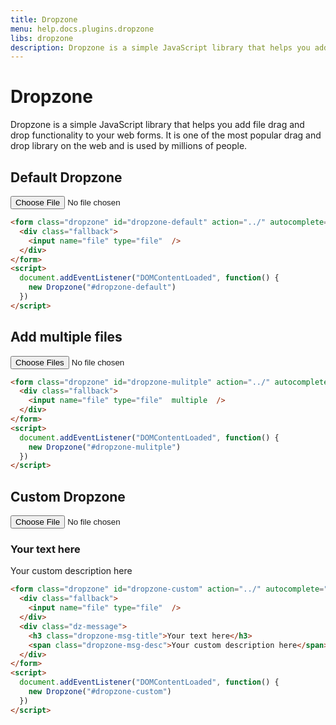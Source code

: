 ```yaml
---
title: Dropzone
menu: help.docs.plugins.dropzone
libs: dropzone
description: Dropzone is a simple JavaScript library that helps you add file drag and drop functionality to your web forms. It is one of the most popular drag and drop library on the web and is used by millions of people.
---
```


# Dropzone

Dropzone is a simple JavaScript library that helps you add file drag and drop functionality to your web forms. It is one of the most popular drag and drop library on the web and is used by millions of people.

## Default Dropzone

<Example>
<form class="dropzone" id="dropzone-default" action="../" autocomplete="off" novalidate>
  <div class="fallback">
    <input name="file" type="file"  />
  </div>
</form>
<script>
  document.addEventListener("DOMContentLoaded", function() {
    new Dropzone("#dropzone-default")
  })
</script>
</Example>

~~~html
<form class="dropzone" id="dropzone-default" action="../" autocomplete="off" novalidate>
  <div class="fallback">
    <input name="file" type="file"  />
  </div>
</form>
<script>
  document.addEventListener("DOMContentLoaded", function() {
    new Dropzone("#dropzone-default")
  })
</script>
~~~

## Add multiple files

<Example>
<form class="dropzone" id="dropzone-mulitple" action="../" autocomplete="off" novalidate>
  <div class="fallback">
    <input name="file" type="file"  multiple  />
  </div>
</form>
<script>
  document.addEventListener("DOMContentLoaded", function() {
    new Dropzone("#dropzone-mulitple")
  })
</script>
</Example>

~~~html
<form class="dropzone" id="dropzone-mulitple" action="../" autocomplete="off" novalidate>
  <div class="fallback">
    <input name="file" type="file"  multiple  />
  </div>
</form>
<script>
  document.addEventListener("DOMContentLoaded", function() {
    new Dropzone("#dropzone-mulitple")
  })
</script>
~~~

## Custom Dropzone

<Example>
<form class="dropzone" id="dropzone-custom" action="../" autocomplete="off" novalidate>
  <div class="fallback">
    <input name="file" type="file"  />
  </div>
  <div class="dz-message">
    <h3 class="dropzone-msg-title">Your text here</h3>
    <span class="dropzone-msg-desc">Your custom description here</span>
  </div>
</form>
<script>
  document.addEventListener("DOMContentLoaded", function() {
    new Dropzone("#dropzone-custom")
  })
</script>
</Example>

~~~html
<form class="dropzone" id="dropzone-custom" action="../" autocomplete="off" novalidate>
  <div class="fallback">
    <input name="file" type="file"  />
  </div>
  <div class="dz-message">
    <h3 class="dropzone-msg-title">Your text here</h3>
    <span class="dropzone-msg-desc">Your custom description here</span>
  </div>
</form>
<script>
  document.addEventListener("DOMContentLoaded", function() {
    new Dropzone("#dropzone-custom")
  })
</script>
~~~